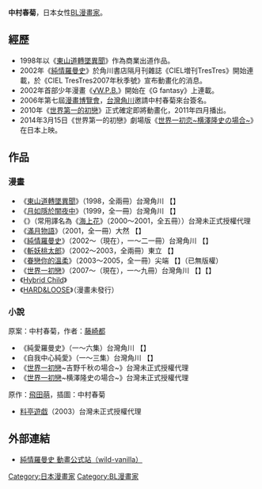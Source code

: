 {{Infobox 漫畫家
|姓名 = 中村 春菊
|畫像 = 
|畫像尺寸 = 
|附註 = 
|本名 = 中村 春菊
|日語原文 = {{lang|ja|なかむら しゅんぎく}}
|羅馬字 = Nakamura Shungiku
|出生日期 = 12月13日
|出生地點 = {{JPN}}
|逝世日期 = 
|逝世地點 = 
|國籍 = {{JPN}}
|職業 = [[漫畫家|漫畫家]]
|活躍時期 = 1998年 - 
|類型 = [[BL漫畫|BL漫畫]]
|代表作 = 《[[純情羅曼史|純情羅曼史]]》<br />《[[世界一初戀|世界一初戀]]》
|獎項 = 
|簽名 = 
|官方網站 = 
}}
{{漫畫}}

'''中村春菊'''{{BD||12月13日|catIdx=Nakumura Shungiku}}，日本女性[[BL_(和製英語)|BL]][[漫畫家|漫畫家]]。


== 經歷 ==
*1998年以《[[東山道轉墜異聞|東山道轉墜異聞]]》作為商業出道作品。
*2002年《[[純情羅曼史|純情羅曼史]]》於角川書店隔月刊雜誌《CIEL増刊TresTres》開始連載，於《CIEL TresTres2007年秋季號》宣布動畫化的消息。
*2002年首部少年漫畫《[[√W.P.B.|√W.P.B.]]》開始在《G fantasy》上連載。
*2006年第七屆[[漫畫博覽會|漫畫博覽會]]，[[台灣角川|台灣角川]]邀請中村春菊來台簽名。
*2010年《[[世界一初戀|世界第一的初戀]]》正式確定即將動畫化，2011年四月播出。
*2014年3月15日《世界第一的初戀》劇場版《[[世界一初恋~横澤隆史の場合~|世界一初恋~横澤隆史の場合~]]》在日本上映。

== 作品 ==
=== 漫畫 ===
*《[[東山道轉墜異聞|東山道轉墜異聞]]》（1998，全兩冊）台灣角川  【{{lang|ja|東山道転墜異聞}}】
*《[[月如隱於闇夜中|月如隱於闇夜中]]》（1999，全一冊）台灣角川  【{{lang|ja|月は闇夜に隠るが如く}}】 
*《{{lang|ja|海ニ眠ル花}}》（常用譯名為《[[海上花|海上花]]》（2000～2001，全五冊））台灣未正式授權代理
*《[[滿月物語|滿月物語]]》（2001，全一冊）大然  【{{lang|ja|満月物語}}】
*《[[純情羅曼史|純情羅曼史]]》（2002～（現在），一〜二一冊）台灣角川  【{{lang|ja|純情ロマンチカ}}】  
*《[[斬妖桃太郎|斬妖桃太郎]]》（2002～2003，全兩冊）東立  【{{lang|ja|√W.P.B.}}】
*《[[眷戀你的溫柔|眷戀你的溫柔]]》（2003～2005，全一冊）尖端  【{{lang|ja|Hybrid Child}}】（已無版權）
*《[[世界一初戀|世界一初戀]]》（2007～（現在），一〜九冊）台灣角川  【{{lang|ja|世界一初恋~小野寺律の場合~}}】【{{lang|ja|世界一初恋~木佐翔太の場合~}}】
*《[[Hybrid_Child|Hybrid Child]]》
*《[[HARD&LOOSE|HARD&LOOSE]]》（漫畫未發行）

=== 小說 ===
原案：中村春菊，作者：[[藤崎都|藤崎都]]
*《純愛羅曼史》（一～六集）台灣角川  【{{lang|ja|純愛ロマンチカ}}】
*《自我中心純愛》（一～三集）台灣角川  【{{lang|ja|純愛エゴイスト}}】
*《[[世界一初戀|世界一初戀]]~吉野千秋の場合~》台灣未正式授權代理
*《[[世界一初戀|世界一初戀]]~横澤隆史の場合~》台灣未正式授權代理
原作：[[飛田萌|飛田萌]]，插圖：中村春菊
*[[料亭遊戯|料亭遊戯]]（2003）台灣未正式授權代理

== 外部連結 ==
* [https://web.archive.org/web/20071112112126/http://www.suzukisan.info/index2.html 純情羅曼史 動畫公式站（wild-vanilla）] {{Ja icon}}

{{DEFAULTSORT:Nakamura Shungiku}}
[[Category:日本漫畫家|Category:日本漫畫家]]
[[Category:BL漫畫家|Category:BL漫畫家]]